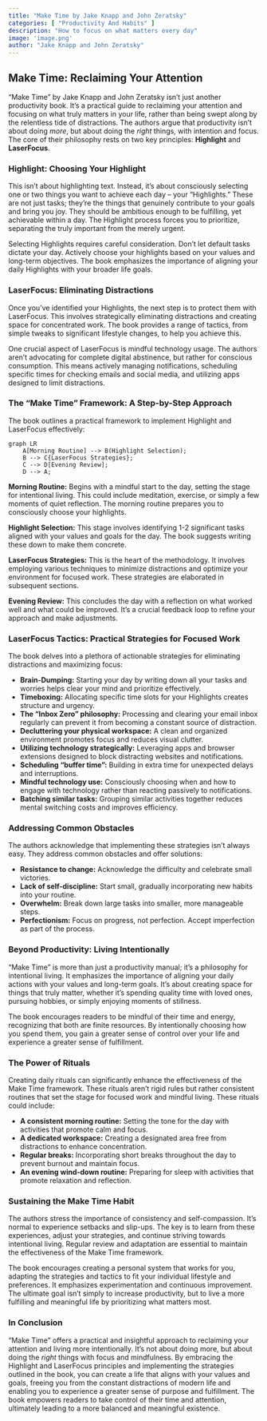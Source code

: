 ```yaml
---
title: "Make Time by Jake Knapp and John Zeratsky"
categories: [ "Productivity And Habits" ]
description: "How to focus on what matters every day"
image: 'image.png'
author: "Jake Knapp and John Zeratsky"
---
```

## Make Time: Reclaiming Your Attention

"Make Time" by Jake Knapp and John Zeratsky isn't just another productivity book. It's a practical guide to reclaiming your attention and focusing on what truly matters in your life, rather than being swept along by the relentless tide of distractions.  The authors argue that productivity isn't about doing *more*, but about doing the *right* things, with intention and focus.  The core of their philosophy rests on two key principles: **Highlight** and **LaserFocus**.

### Highlight: Choosing Your Highlight

This isn't about highlighting text.  Instead, it's about consciously selecting one or two things you want to achieve each day – your "Highlights." These are not just tasks; they're the things that genuinely contribute to your goals and bring you joy.  They should be ambitious enough to be fulfilling, yet achievable within a day.  The Highlight process forces you to prioritize, separating the truly important from the merely urgent.

Selecting Highlights requires careful consideration.  Don't let default tasks dictate your day.  Actively choose your highlights based on your values and long-term objectives.  The book emphasizes the importance of aligning your daily Highlights with your broader life goals.

### LaserFocus: Eliminating Distractions

Once you've identified your Highlights, the next step is to protect them with LaserFocus. This involves strategically eliminating distractions and creating space for concentrated work.  The book provides a range of tactics, from simple tweaks to significant lifestyle changes, to help you achieve this.

One crucial aspect of LaserFocus is mindful technology usage.  The authors aren't advocating for complete digital abstinence, but rather for conscious consumption.  This means actively managing notifications, scheduling specific times for checking emails and social media, and utilizing apps designed to limit distractions.

### The "Make Time" Framework:  A Step-by-Step Approach

The book outlines a practical framework to implement Highlight and LaserFocus effectively:

```mermaid
graph LR
    A[Morning Routine] --> B(Highlight Selection);
    B --> C{LaserFocus Strategies};
    C --> D[Evening Review];
    D --> A;
```

**Morning Routine:** Begins with a mindful start to the day, setting the stage for intentional living.  This could include meditation, exercise, or simply a few moments of quiet reflection. The morning routine prepares you to consciously choose your highlights.

**Highlight Selection:**  This stage involves identifying 1-2 significant tasks aligned with your values and goals for the day.  The book suggests writing these down to make them concrete.

**LaserFocus Strategies:**  This is the heart of the methodology.  It involves employing various techniques to minimize distractions and optimize your environment for focused work.  These strategies are elaborated in subsequent sections.

**Evening Review:**  This concludes the day with a reflection on what worked well and what could be improved.  It's a crucial feedback loop to refine your approach and make adjustments.


### LaserFocus Tactics: Practical Strategies for Focused Work

The book delves into a plethora of actionable strategies for eliminating distractions and maximizing focus:

* **Brain-Dumping:**  Starting your day by writing down all your tasks and worries helps clear your mind and prioritize effectively.
* **Timeboxing:** Allocating specific time slots for your Highlights creates structure and urgency.
* **The "Inbox Zero" philosophy:**  Processing and clearing your email inbox regularly can prevent it from becoming a constant source of distraction.
* **Decluttering your physical workspace:** A clean and organized environment promotes focus and reduces visual clutter.
* **Utilizing technology strategically:**  Leveraging apps and browser extensions designed to block distracting websites and notifications.
* **Scheduling "buffer time":**  Building in extra time for unexpected delays and interruptions.
* **Mindful technology use:**  Consciously choosing when and how to engage with technology rather than reacting passively to notifications.
* **Batching similar tasks:**  Grouping similar activities together reduces mental switching costs and improves efficiency.


### Addressing Common Obstacles

The authors acknowledge that implementing these strategies isn't always easy. They address common obstacles and offer solutions:

* **Resistance to change:**  Acknowledge the difficulty and celebrate small victories.
* **Lack of self-discipline:**  Start small, gradually incorporating new habits into your routine.
* **Overwhelm:**  Break down large tasks into smaller, more manageable steps.
* **Perfectionism:**  Focus on progress, not perfection.  Accept imperfection as part of the process.

###  Beyond Productivity:  Living Intentionally

"Make Time" is more than just a productivity manual; it's a philosophy for intentional living.  It emphasizes the importance of aligning your daily actions with your values and long-term goals.  It's about creating space for things that truly matter, whether it's spending quality time with loved ones, pursuing hobbies, or simply enjoying moments of stillness.

The book encourages readers to be mindful of their time and energy, recognizing that both are finite resources.  By intentionally choosing how you spend them, you gain a greater sense of control over your life and experience a greater sense of fulfillment.


###  The Power of Rituals

Creating daily rituals can significantly enhance the effectiveness of the Make Time framework.  These rituals aren't rigid rules but rather consistent routines that set the stage for focused work and mindful living.  These rituals could include:

* **A consistent morning routine:** Setting the tone for the day with activities that promote calm and focus.
* **A dedicated workspace:** Creating a designated area free from distractions to enhance concentration.
* **Regular breaks:**  Incorporating short breaks throughout the day to prevent burnout and maintain focus.
* **An evening wind-down routine:**  Preparing for sleep with activities that promote relaxation and reflection.


###  Sustaining the Make Time Habit

The authors stress the importance of consistency and self-compassion.  It's normal to experience setbacks and slip-ups. The key is to learn from these experiences, adjust your strategies, and continue striving towards intentional living.   Regular review and adaptation are essential to maintain the effectiveness of the Make Time framework.

The book encourages creating a personal system that works for you, adapting the strategies and tactics to fit your individual lifestyle and preferences. It emphasizes experimentation and continuous improvement.  The ultimate goal isn't simply to increase productivity, but to live a more fulfilling and meaningful life by prioritizing what matters most.


###  In Conclusion

"Make Time" offers a practical and insightful approach to reclaiming your attention and living more intentionally.  It's not about doing more, but about doing the *right* things with focus and mindfulness.  By embracing the Highlight and LaserFocus principles and implementing the strategies outlined in the book, you can create a life that aligns with your values and goals, freeing you from the constant distractions of modern life and enabling you to experience a greater sense of purpose and fulfillment. The book empowers readers to take control of their time and attention, ultimately leading to a more balanced and meaningful existence.

